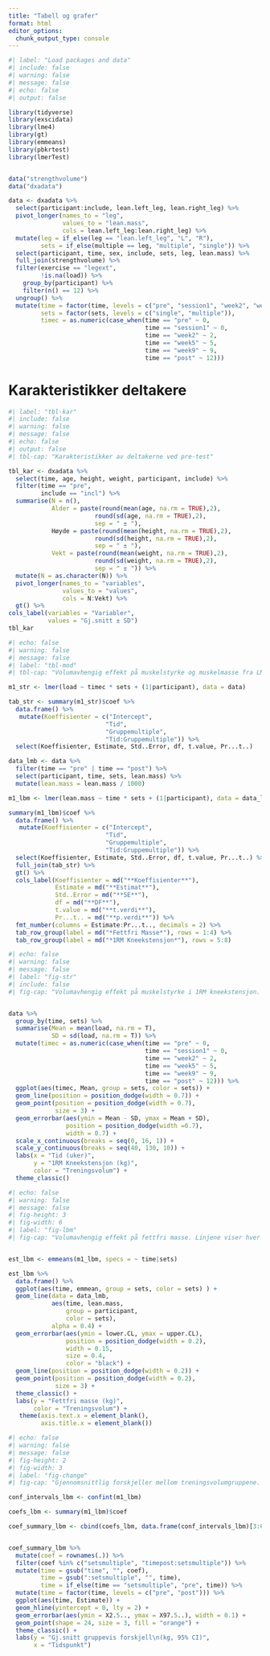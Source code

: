 ```yaml
---
title: "Tabell og grafer"
format: html
editor_options: 
  chunk_output_type: console
---
```



```r
#| label: "Load packages and data"
#| include: false
#| warning: false
#| message: false
#| echo: false
#| output: false

library(tidyverse)
library(exscidata)
library(lme4)
library(gt)
library(emmeans)
library(pbkrtest)
library(lmerTest)


data("strengthvolume")
data("dxadata")

data <- dxadata %>%
  select(participant:include, lean.left_leg, lean.right_leg) %>%
  pivot_longer(names_to = "leg", 
               values_to = "lean.mass", 
               cols = lean.left_leg:lean.right_leg) %>%
  mutate(leg = if_else(leg == "lean.left_leg", "L", "R"), 
         sets = if_else(multiple == leg, "multiple", "single")) %>%
  select(participant, time, sex, include, sets, leg, lean.mass) %>%
  full_join(strengthvolume) %>% 
  filter(exercise == "legext",
         !is.na(load)) %>%
    group_by(participant) %>% 
    filter(n() == 12) %>% 
  ungroup() %>%
  mutate(time = factor(time, levels = c("pre", "session1", "week2", "week5", "week9", "post")),
         sets = factor(sets, levels = c("single", "multiple")),
         timec = as.numeric(case_when(time == "pre" ~ 0,
                                      time == "session1" ~ 0,
                                      time == "week2" ~ 2,
                                      time == "week5" ~ 5,
                                      time == "week9" ~ 9,
                                      time == "post" ~ 12)))

```





# Karakteristikker deltakere


```r

#| label: "tbl-kar"
#| include: false
#| warning: false
#| message: false
#| echo: false
#| output: false
#| tbl-cap: "Karakteristikker av deltakerne ved pre-test"

tbl_kar <- dxadata %>% 
  select(time, age, height, weight, participant, include) %>% 
  filter(time == "pre",
         include == "incl") %>% 
  summarise(N = n(), 
            Alder = paste(round(mean(age, na.rm = TRUE),2), 
                        round(sd(age, na.rm = TRUE),2), 
                        sep = " ± "),
            Høyde = paste(round(mean(height, na.rm = TRUE),2),
                        round(sd(height, na.rm = TRUE),2), 
                        sep = " ± "),
            Vekt = paste(round(mean(weight, na.rm = TRUE),2), 
                        round(sd(weight, na.rm = TRUE),2), 
                        sep = " ± ")) %>% 
  mutate(N = as.character(N)) %>% 
  pivot_longer(names_to = "variables",
               values_to = "values",
               cols = N:Vekt) %>% 
  gt() %>% 
cols_label(variables = "Variabler",
           values = "Gj.snitt ± SD")
tbl_kar


```



```r

#| echo: false
#| warning: false
#| message: false
#| label: "tbl-mod"
#| tbl-cap: "Volumavhengig effekt på muskelstyrke og muskelmasse fra LMMs. Koeffisienten av interesse er Tid:Gruppemultiple ettersom den viser til forskjell i stigningstallet for modellen mellom treningsvolumgruppenegruppene. SE viser til standardfeil og DF viser til frihetsgrader"

m1_str <- lmer(load ~ timec * sets + (1|participant), data = data)

tab_str <- summary(m1_str)$coef %>% 
  data.frame() %>% 
   mutate(Koeffisienter = c("Intercept", 
                           "Tid", 
                           "Gruppemultiple", 
                           "Tid:Gruppemultiple")) %>%
  select(Koeffisienter, Estimate, Std..Error, df, t.value, Pr...t..)

data_lmb <- data %>% 
  filter(time == "pre" | time == "post") %>% 
  select(participant, time, sets, lean.mass) %>% 
  mutate(lean.mass = lean.mass / 1000)

m1_lbm <- lmer(lean.mass ~ time * sets + (1|participant), data = data_lmb)

summary(m1_lbm)$coef %>% 
  data.frame() %>% 
   mutate(Koeffisienter = c("Intercept", 
                           "Tid", 
                           "Gruppemultiple", 
                           "Tid:Gruppemultiple")) %>%
  select(Koeffisienter, Estimate, Std..Error, df, t.value, Pr...t..) %>% 
  full_join(tab_str) %>% 
  gt() %>% 
  cols_label(Koeffisienter = md("**Koeffisienter**"),
             Estimate = md("**Estimat**"),
             Std..Error = md("**SE**"),
             df = md("**DF**"),
             t.value = md("**t.verdi**"),
             Pr...t.. = md("**p.verdi**")) %>% 
  fmt_number(columns = Estimate:Pr...t.., decimals = 2) %>% 
  tab_row_group(label = md("*Fettfri Masse*"), rows = 1:4) %>% 
  tab_row_group(label = md("*1RM Kneekstensjon*"), rows = 5:8)

```



```r
#| echo: false
#| warning: false
#| message: false
#| label: "fig-str"
#| include: false
#| fig-cap: "Volumavhengig effekt på muskelstyrke i 1RM kneekstensjon. Punkter viser til gjennomsnitt og stolpene viser til gjennomsnittets standardavvik"


data %>% 
  group_by(time, sets) %>% 
  summarise(Mean = mean(load, na.rm = T),
            SD = sd(load, na.rm = T)) %>% 
  mutate(timec = as.numeric(case_when(time == "pre" ~ 0,
                                      time == "session1" ~ 0,
                                      time == "week2" ~ 2,
                                      time == "week5" ~ 5,
                                      time == "week9" ~ 9,
                                      time == "post" ~ 12))) %>% 
  ggplot(aes(timec, Mean, group = sets, color = sets)) +
  geom_line(position = position_dodge(width = 0.7)) +
  geom_point(position = position_dodge(width = 0.7),
             size = 3) +
  geom_errorbar(aes(ymin = Mean - SD, ymax = Mean + SD), 
                position = position_dodge(width =0.7),
                width = 0.7) +
  scale_x_continuous(breaks = seq(0, 16, 1)) +
  scale_y_continuous(breaks = seq(40, 130, 10)) +
  labs(x = "Tid (uker)",
       y = "1RM Kneekstensjon (kg)",
       color = "Treningsvolum") +
  theme_classic()

```

                          
```r
#| echo: false
#| warning: false
#| message: false
#| fig-height: 3
#| fig-width: 6
#| label: "fig-lbm"
#| fig-cap: "Volumavhengig effekt på fettfri masse. Linjene viser hver deltakers forandring i fettfri masse fra pre- til posttest, punktene viser gjennomsnitt og stolpene viser gjennomsnittets konfidensintervaller"


est_lbm <- emmeans(m1_lbm, specs = ~ time|sets)

est_lbm %>%
  data.frame() %>%
  ggplot(aes(time, emmean, group = sets, color = sets) ) +
  geom_line(data = data_lmb, 
            aes(time, lean.mass, 
                group = participant, 
                color = sets),
            alpha = 0.4) +
  geom_errorbar(aes(ymin = lower.CL, ymax = upper.CL), 
                position = position_dodge(width = 0.2), 
                width = 0.15,
                size = 0.4,
                color = "black") +
  geom_line(position = position_dodge(width = 0.2)) +
  geom_point(position = position_dodge(width = 0.2),
             size = 3) +
  theme_classic() +
  labs(y = "Fettfri masse (kg)", 
       color = "Treningsvolum") +
   theme(axis.text.x = element_blank(), 
         axis.title.x = element_blank())


```


```r
#| echo: false
#| warning: false
#| message: false
#| fig-height: 2
#| fig-width: 3
#| label: "fig-change"
#| fig-cap: "Gjennomsnittlig forskjeller mellom treningsvolumgruppene. 

conf_intervals_lbm <- confint(m1_lbm)

coefs_lbm <- summary(m1_lbm)$coef

coef_summary_lbm <- cbind(coefs_lbm, data.frame(conf_intervals_lbm)[3:6, ]) 


coef_summary_lbm %>%
  mutate(coef = rownames(.)) %>%
  filter(coef %in% c("setsmultiple", "timepost:setsmultiple")) %>% 
  mutate(time = gsub("time", "", coef), 
         time = gsub(":setsmultiple", "", time), 
         time = if_else(time == "setsmultiple", "pre", time)) %>%
  mutate(time = factor(time, levels = c("pre", "post"))) %>%
  ggplot(aes(time, Estimate)) + 
  geom_hline(yintercept = 0, lty = 2) +
  geom_errorbar(aes(ymin = X2.5.., ymax = X97.5..), width = 0.1) +
  geom_point(shape = 24, size = 3, fill = "orange") +
  theme_classic() + 
  labs(y = "Gj.snitt gruppevis forskjell\n(kg, 95% CI)",
       x = "Tidspunkt") 


```


